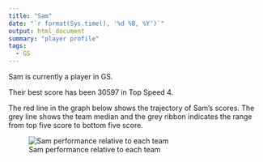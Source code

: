 ```yaml
---
title: "Sam"
date: "`r format(Sys.time(), '%d %B, %Y')`"
output: html_document
summary: "player profile"
tags:
  - GS
---
```


Sam is currently a player in GS.

Their best score has been 30597 in Top Speed 4.

The red line in the graph below shows the trajectory of Sam's scores. The grey line shows the team median and the grey ribbon indicates the range from top five score to bottom five score.

![Sam performance relative to each team](Sam.jpg)

